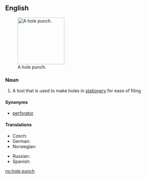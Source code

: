 ==English==
{{wikipedia}}
[[Image:Hole_punch.JPG|thumb|150px|A hole punch.]]
===Noun===
{{en-noun|sg=[[hole]] [[punch]]|es}}

# A tool that is used to make holes in [[stationery]] for ease of filing

====Synonyms====
* [[perforator]]

====Translations====
{{trans-top|tool}}
* Czech: {{t-|cs|děrovačka|f}}
* German: {{t+|de|Locher|m}}
* Norwegian: {{t+|no|hullemaskin}}
{{trans-mid}}
* Russian: {{t|ru|дырокол|m|tr=dyrokól|sc=Cyrl}}
* Spanish: {{t-|es|perforadora|f}}
{{trans-bottom}}

[[no:hole punch]]